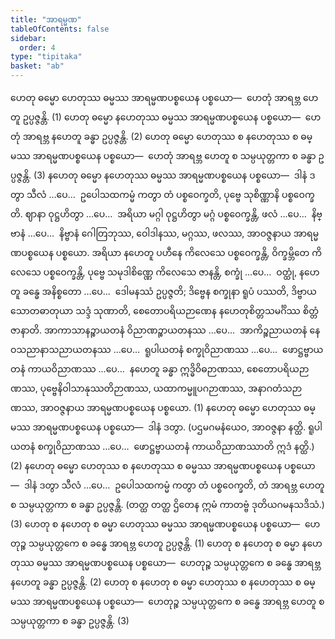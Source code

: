 ```yaml
---
title: "အာရမ္မဏ"
tableOfContents: false
sidebar:
  order: 4
type: "tipitaka"
basket: "ab"
---
```



<DynamicBreadcrumb />

<Division number="18">

<Paragraph number="44">
ဟေတု ဓမ္မော ဟေတုဿ ဓမ္မဿ အာရမ္မဏပစ္စယေန ပစ္စယော—  ဟေတုံ အာရဗ္ဘ ဟေတူ ဥပ္ပဇ္ဇန္တိ. (1)
</Paragraph>

<Paragraph number="45">
ဟေတု ဓမ္မော နဟေတုဿ ဓမ္မဿ အာရမ္မဏပစ္စယေန ပစ္စယော—  ဟေတုံ အာရဗ္ဘ နဟေတူ ခန္ဓာ ဥပ္ပဇ္ဇန္တိ. (2)
</Paragraph>

<Paragraph number="46">
ဟေတု ဓမ္မော ဟေတုဿ စ နဟေတုဿ စ ဓမ္မဿ အာရမ္မဏပစ္စယေန ပစ္စယော—  ဟေတုံ အာရဗ္ဘ ဟေတူ စ သမ္ပယုတ္တကာ စ ခန္ဓာ ဥပ္ပဇ္ဇန္တိ. (3)
</Paragraph>

</Division>
<Division number="19">

<Paragraph number="47">
နဟေတု ဓမ္မော နဟေတုဿ ဓမ္မဿ အာရမ္မဏပစ္စယေန ပစ္စယော—  ဒါနံ ဒတွာ သီလံ …ပေ…  ဥပေါသထကမ္မံ ကတွာ တံ ပစ္စဝေက္ခတိ, ပုဗ္ဗေ သုစိဏ္ဏာနိ ပစ္စဝေက္ခတိ. ဈာနာ ဝုဋ္ဌဟိတွာ …ပေ…  အရိယာ မဂ္ဂါ ဝုဋ္ဌဟိတွာ မဂ္ဂံ ပစ္စဝေက္ခန္တိ, ဖလံ …ပေ…  နိဗ္ဗာနံ …ပေ…  နိဗ္ဗာနံ ဂေါတြဘုဿ, ဝေါဒါနဿ, မဂ္ဂဿ, ဖလဿ, အာဝဇ္ဇနာယ အာရမ္မဏပစ္စယေန ပစ္စယော. အရိယာ နဟေတူ ပဟီနေ ကိလေသေ ပစ္စဝေက္ခန္တိ, ဝိက္ခမ္ဘိတေ ကိလေသေ ပစ္စဝေက္ခန္တိ, ပုဗ္ဗေ သမုဒါစိဏ္ဏေ ကိလေသေ ဇာနန္တိ, စက္ခုံ …ပေ…  ဝတ္ထုံ, နဟေတူ ခန္ဓေ အနိစ္စတော …ပေ…  ဒေါမနဿံ ဥပ္ပဇ္ဇတိ; ဒိဗ္ဗေန စက္ခုနာ ရူပံ ပဿတိ, ဒိဗ္ဗာယ သောတဓာတုယာ သဒ္ဒံ သုဏာတိ, စေတောပရိယဉာဏေန နဟေတုစိတ္တသမင်္ဂိဿ စိတ္တံ ဇာနာတိ. အာကာသာနဉ္စာယတနံ ဝိညာဏဉ္စာယတနဿ …ပေ…  အာကိဉ္စညာယတနံ နေဝသညာနာသညာယတနဿ …ပေ…  ရူပါယတနံ စက္ခုဝိညာဏဿ …ပေ…  ဖောဋ္ဌဗ္ဗာယတနံ ကာယဝိညာဏဿ …ပေ…  နဟေတူ ခန္ဓာ ဣဒ္ဓိဝိဓဉာဏဿ, စေတောပရိယဉာဏဿ, ပုဗ္ဗေနိဝါသာနုဿတိဉာဏဿ, ယထာကမ္မူပဂဉာဏဿ, အနာဂတံသဉာဏဿ, အာဝဇ္ဇနာယ အာရမ္မဏပစ္စယေန ပစ္စယော. (1)
</Paragraph>

<Paragraph number="48">
နဟေတု ဓမ္မော ဟေတုဿ ဓမ္မဿ အာရမ္မဏပစ္စယေန ပစ္စယော—  ဒါနံ ဒတွာ. (ပဌမဂမနံယေဝ, အာဝဇ္ဇနာ နတ္ထိ. ရူပါယတနံ စက္ခုဝိညာဏဿ …ပေ…  ဖောဋ္ဌဗ္ဗာယတနံ ကာယဝိညာဏဿာတိ ဣဒံ နတ္ထိ.) (2)
</Paragraph>

<Paragraph number="49">
နဟေတု ဓမ္မော ဟေတုဿ စ နဟေတုဿ စ ဓမ္မဿ အာရမ္မဏပစ္စယေန ပစ္စယော—  ဒါနံ ဒတွာ သီလံ …ပေ…  ဥပေါသထကမ္မံ ကတွာ တံ ပစ္စဝေက္ခတိ, တံ အာရဗ္ဘ ဟေတူ စ သမ္ပယုတ္တကာ စ ခန္ဓာ ဥပ္ပဇ္ဇန္တိ. (တတ္ထ တတ္ထ ဌိတေန ဣမံ ကာတဗ္ဗံ ဒုတိယဂမနသဒိသံ.) (3)
</Paragraph>

</Division>
<Division number="20">

<Paragraph number="50">
ဟေတု စ နဟေတု စ ဓမ္မာ ဟေတုဿ ဓမ္မဿ အာရမ္မဏပစ္စယေန ပစ္စယော—  ဟေတုဉ္စ သမ္ပယုတ္တကေ စ ခန္ဓေ အာရဗ္ဘ ဟေတူ ဥပ္ပဇ္ဇန္တိ. (1)
</Paragraph>

<Paragraph number="51">
ဟေတု စ နဟေတု စ ဓမ္မာ နဟေတုဿ ဓမ္မဿ အာရမ္မဏပစ္စယေန ပစ္စယော—  ဟေတုဉ္စ သမ္ပယုတ္တကေ စ ခန္ဓေ အာရဗ္ဘ နဟေတူ ခန္ဓာ ဥပ္ပဇ္ဇန္တိ. (2)
</Paragraph>

<Paragraph number="52">
ဟေတု စ နဟေတု စ ဓမ္မာ ဟေတုဿ စ နဟေတုဿ စ ဓမ္မဿ အာရမ္မဏပစ္စယေန ပစ္စယော—  ဟေတုဉ္စ သမ္ပယုတ္တကေ စ ခန္ဓေ အာရဗ္ဘ ဟေတူ စ သမ္ပယုတ္တကာ စ ခန္ဓာ ဥပ္ပဇ္ဇန္တိ. (3)
</Paragraph>
</Division>